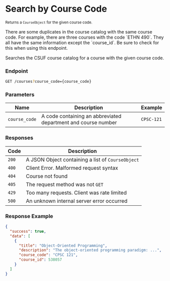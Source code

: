 
# Search by Course Code

<small>Returns a `CourseObject` for the given course code.</small>

<Callout type="info">
  There are some duplicates in the course catalog with the same course code. For
  example, there are three courses with the code `ETHN 490`. They all have the
  same information except the `course_id`. Be sure to check for this when using
  this endpoint.
</Callout>

Searches the CSUF course catalog for a course with the given course code.

### Endpoint

```bash
GET /courses?course_code={course_code}
```

### Parameters

| Name          | Description                                                   | Example    |
| ------------- | ------------------------------------------------------------- | ---------- |
| `course_code` | A code containing an abbreviated department and course number | `CPSC-121` |

### Responses

| Code  | Description                                       |
| ----- | ------------------------------------------------- |
| `200` | A JSON Object containing a list of `CourseObject` |
| `400` | Client Error. Malformed request syntax            |
| `404` | Course not found                                  |
| `405` | The request method was not `GET`                  |
| `429` | Too many requests. Client was rate limited        |
| `500` | An unknown internal server error occurred         |

### Response Example

```json filename="GET /courses?course_code=CPSC-121"
{
  "success": true,
  "data": [
    {
      "title": "Object-Oriented Programming",
      "description": "The object-oriented programming paradigm: ...",
      "course_code": "CPSC 121",
      "course_id": 538057
    }
  ]
}
```
